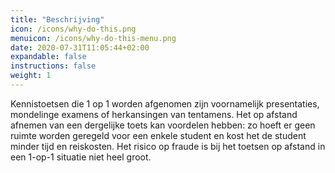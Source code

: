 ```yaml
---
title: "Beschrijving"
icon: /icons/why-do-this.png
menuicon: /icons/why-do-this-menu.png
date: 2020-07-31T11:05:44+02:00
expandable: false
instructions: false
weight: 1
---
```


Kennistoetsen die 1 op 1 worden afgenomen zijn voornamelijk presentaties, mondelinge examens of herkansingen van tentamens. Het op afstand afnemen van een dergelijke toets kan voordelen hebben: zo hoeft er geen ruimte worden geregeld voor een enkele student en kost het de student minder tijd en reiskosten. Het risico op fraude is bij het toetsen op afstand in een 1-op-1 situatie niet heel groot. 
